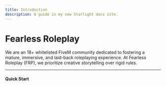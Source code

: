 ```yaml
---
title: Introduction
description: A guide in my new Starlight docs site.
---
```


# **Fearless Roleplay**

We are an 18+ whitelisted FiveM community dedicated to fostering a mature, immersive, and laid-back roleplaying experience. At Fearless Roleplay (FRP), we prioritize creative storytelling over rigid rules.

---

#### Quick Start

<LinkCard
  title="Rules"
  href="/information/rules/"
/>
<LinkCard
  title="Keybinds & Commands"
  href="/information/rules/"
/>